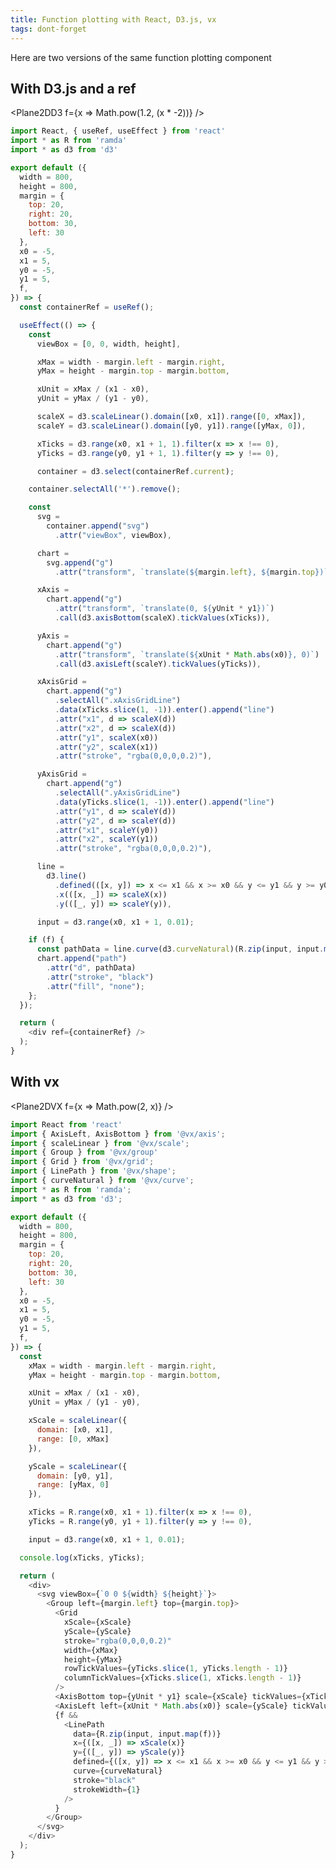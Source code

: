 ```yaml
---
title: Function plotting with React, D3.js, vx
tags: dont-forget
---
```



Here are two versions of the same function plotting
component

## With D3.js and a ref


<Plane2DD3 f={x => Math.pow(1.2, (x * -2))} />

```js
import React, { useRef, useEffect } from 'react'
import * as R from 'ramda'
import * as d3 from 'd3'

export default ({
  width = 800,
  height = 800,
  margin = {
    top: 20,
    right: 20,
    bottom: 30,
    left: 30
  },
  x0 = -5,
  x1 = 5,
  y0 = -5,
  y1 = 5,
  f,
}) => {
  const containerRef = useRef();

  useEffect(() => {
    const
      viewBox = [0, 0, width, height],

      xMax = width - margin.left - margin.right,
      yMax = height - margin.top - margin.bottom,

      xUnit = xMax / (x1 - x0),
      yUnit = yMax / (y1 - y0),

      scaleX = d3.scaleLinear().domain([x0, x1]).range([0, xMax]),
      scaleY = d3.scaleLinear().domain([y0, y1]).range([yMax, 0]),

      xTicks = d3.range(x0, x1 + 1, 1).filter(x => x !== 0),
      yTicks = d3.range(y0, y1 + 1, 1).filter(y => y !== 0),

      container = d3.select(containerRef.current);

    container.selectAll('*').remove();

    const
      svg =
        container.append("svg")
          .attr("viewBox", viewBox),

      chart =
        svg.append("g")
          .attr("transform", `translate(${margin.left}, ${margin.top})`),

      xAxis =
        chart.append("g")
          .attr("transform", `translate(0, ${yUnit * y1})`)
          .call(d3.axisBottom(scaleX).tickValues(xTicks)),

      yAxis =
        chart.append("g")
          .attr("transform", `translate(${xUnit * Math.abs(x0)}, 0)`)
          .call(d3.axisLeft(scaleY).tickValues(yTicks)),

      xAxisGrid =
        chart.append("g")
          .selectAll(".xAxisGridLine")
          .data(xTicks.slice(1, -1)).enter().append("line")
          .attr("x1", d => scaleX(d))
          .attr("x2", d => scaleX(d))
          .attr("y1", scaleX(x0))
          .attr("y2", scaleX(x1))
          .attr("stroke", "rgba(0,0,0,0.2)"),

      yAxisGrid =
        chart.append("g")
          .selectAll(".yAxisGridLine")
          .data(yTicks.slice(1, -1)).enter().append("line")
          .attr("y1", d => scaleY(d))
          .attr("y2", d => scaleY(d))
          .attr("x1", scaleY(y0))
          .attr("x2", scaleY(y1))
          .attr("stroke", "rgba(0,0,0,0.2)"),

      line =
        d3.line()
          .defined(([x, y]) => x <= x1 && x >= x0 && y <= y1 && y >= y0)
          .x(([x, _]) => scaleX(x))
          .y(([_, y]) => scaleY(y)),

      input = d3.range(x0, x1 + 1, 0.01);

    if (f) {
      const pathData = line.curve(d3.curveNatural)(R.zip(input, input.map(f)));
      chart.append("path")
        .attr("d", pathData)
        .attr("stroke", "black")
        .attr("fill", "none");
    };
  });

  return (
    <div ref={containerRef} />
  );
}
```

## With vx

<Plane2DVX f={x => Math.pow(2, x)} />

```js
import React from 'react'
import { AxisLeft, AxisBottom } from '@vx/axis';
import { scaleLinear } from '@vx/scale';
import { Group } from '@vx/group'
import { Grid } from '@vx/grid';
import { LinePath } from '@vx/shape';
import { curveNatural } from '@vx/curve';
import * as R from 'ramda';
import * as d3 from 'd3';

export default ({
  width = 800,
  height = 800,
  margin = {
    top: 20,
    right: 20,
    bottom: 30,
    left: 30
  },
  x0 = -5,
  x1 = 5,
  y0 = -5,
  y1 = 5,
  f,
}) => {
  const
    xMax = width - margin.left - margin.right,
    yMax = height - margin.top - margin.bottom,

    xUnit = xMax / (x1 - x0),
    yUnit = yMax / (y1 - y0),

    xScale = scaleLinear({
      domain: [x0, x1],
      range: [0, xMax]
    }),

    yScale = scaleLinear({
      domain: [y0, y1],
      range: [yMax, 0]
    }),

    xTicks = R.range(x0, x1 + 1).filter(x => x !== 0),
    yTicks = R.range(y0, y1 + 1).filter(y => y !== 0),

    input = d3.range(x0, x1 + 1, 0.01);

  console.log(xTicks, yTicks);

  return (
    <div>
      <svg viewBox={`0 0 ${width} ${height}`}>
        <Group left={margin.left} top={margin.top}>
          <Grid
            xScale={xScale}
            yScale={yScale}
            stroke="rgba(0,0,0,0.2)"
            width={xMax}
            height={yMax}
            rowTickValues={yTicks.slice(1, yTicks.length - 1)}
            columnTickValues={xTicks.slice(1, xTicks.length - 1)}
          />
          <AxisBottom top={yUnit * y1} scale={xScale} tickValues={xTicks} />
          <AxisLeft left={xUnit * Math.abs(x0)} scale={yScale} tickValues={yTicks} />
          {f &&
            <LinePath
              data={R.zip(input, input.map(f))}
              x={([x, _]) => xScale(x)}
              y={([_, y]) => yScale(y)}
              defined={([x, y]) => x <= x1 && x >= x0 && y <= y1 && y >= y0}
              curve={curveNatural}
              stroke="black"
              strokeWidth={1}
            />
          }
        </Group>
      </svg>
    </div>
  );
}
```
